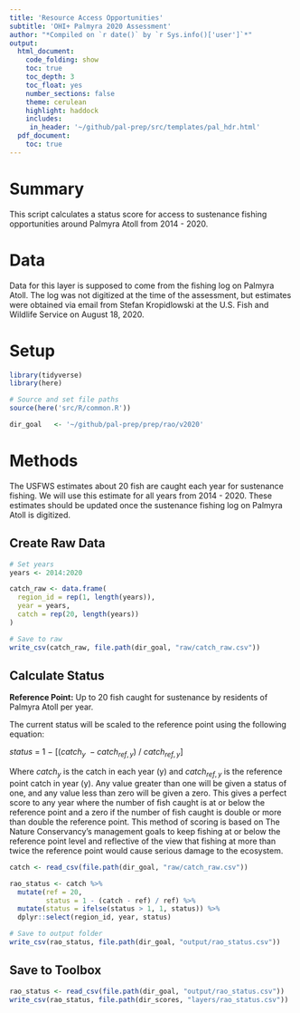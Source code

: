 ```yaml
---
title: 'Resource Access Opportunities'
subtitle: 'OHI+ Palmyra 2020 Assessment'
author: "*Compiled on `r date()` by `r Sys.info()['user']`*"
output: 
  html_document:
    code_folding: show
    toc: true
    toc_depth: 3 
    toc_float: yes
    number_sections: false
    theme: cerulean
    highlight: haddock
    includes: 
     in_header: '~/github/pal-prep/src/templates/pal_hdr.html' 
  pdf_document:
    toc: true
---
```


# Summary 

This script calculates a status score for access to sustenance fishing opportunities around Palmyra Atoll from 2014 - 2020.   

# Data

Data for this layer is supposed to come from the fishing log on Palmyra Atoll. The log was not digitized at the time of the assessment, but estimates were obtained via email from Stefan Kropidlowski at the U.S. Fish and Wildlife Service on August 18, 2020. 

# Setup

```r

library(tidyverse)
library(here)

# Source and set file paths
source(here('src/R/common.R'))

dir_goal   <- '~/github/pal-prep/prep/rao/v2020'
```


# Methods

The USFWS estimates about 20 fish are caught each year for sustenance fishing. We will use this estimate for all years from 2014 - 2020. These estimates should be updated once the sustenance fishing log on Palmyra Atoll is digitized.   

## Create Raw Data 

```r
# Set years 
years <- 2014:2020

catch_raw <- data.frame(
  region_id = rep(1, length(years)), 
  year = years, 
  catch = rep(20, length(years))
)

# Save to raw 
write_csv(catch_raw, file.path(dir_goal, "raw/catch_raw.csv"))
```

## Calculate Status 

**Reference Point:** Up to 20 fish caught for sustenance by residents of Palmyra Atoll per year. 

The current status will be scaled to the reference point using the following equation:      

$status~=~1~-~[(catch_{y}~-catch_{ref,y})~/~catch_{ref,y}]$   

Where $catch_{y}$ is the catch in each year (y) and $catch_{ref,y}$ is the reference point catch in year (y). Any value greater than one will be given a status of one, and any value less than zero will be given a zero. This gives a perfect score to any year where the number of fish caught is at or below the reference point and a zero if the number of fish caught is double or more than double the reference point. This method of scoring is based on The Nature Conservancy's management goals to keep fishing at or below the reference point level and reflective of the view that fishing at more than twice the reference point would cause serious damage to the ecosystem.        

```r

catch <- read_csv(file.path(dir_goal, "raw/catch_raw.csv"))

rao_status <- catch %>% 
  mutate(ref = 20,
         status = 1 - (catch - ref) / ref) %>% 
  mutate(status = ifelse(status > 1, 1, status)) %>% 
  dplyr::select(region_id, year, status)

# Save to output folder
write_csv(rao_status, file.path(dir_goal, "output/rao_status.csv"))
```

## Save to Toolbox

```r
rao_status <- read_csv(file.path(dir_goal, "output/rao_status.csv"))
write_csv(rao_status, file.path(dir_scores, "layers/rao_status.csv"))
```

